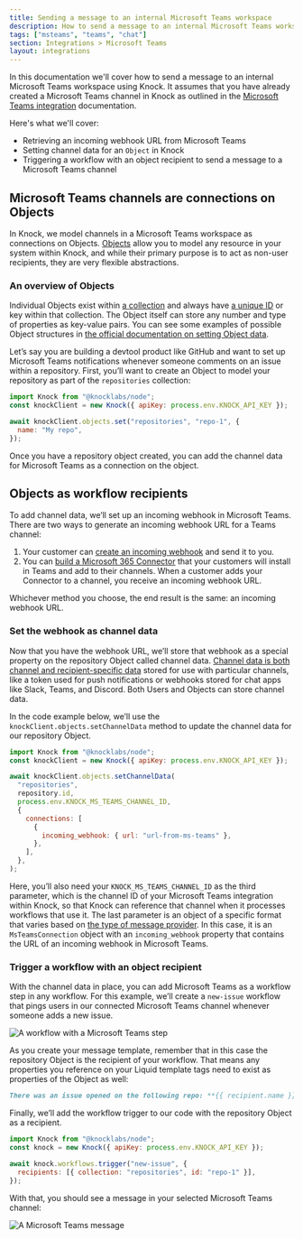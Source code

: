 ```yaml
---
title: Sending a message to an internal Microsoft Teams workspace
description: How to send a message to an internal Microsoft Teams workspace using Knock.
tags: ["msteams", "teams", "chat"]
section: Integrations > Microsoft Teams
layout: integrations
---
```


In this documentation we'll cover how to send a message to an internal Microsoft Teams workspace using Knock. It assumes that you have already created a Microsoft Teams channel in Knock as outlined in the [Microsoft Teams integration](/integrations/chat/microsoft-teams/overview) documentation.

Here's what we'll cover:

- Retrieving an incoming webhook URL from Microsoft Teams
- Setting channel data for an `Object` in Knock
- Triggering a workflow with an object recipient to send a message to a Microsoft Teams channel

## Microsoft Teams channels are connections on Objects

In Knock, we model channels in a Microsoft Teams workspace as connections on Objects. [Objects](/concepts/objects) allow you to model any resource in your system within Knock, and while their primary purpose is to act as non-user recipients, they are very flexible abstractions.

### An overview of Objects

Individual Objects exist within [a collection](/concepts/objects#collection-naming) and always have [a unique ID](/concepts/objects#the-object-identifier) or key within that collection. The Object itself can store any number and type of properties as key-value pairs. You can see some examples of possible Object structures in [the official documentation on setting Object data](/concepts/objects#sending-object-data-to-knock).

Let’s say you are building a devtool product like GitHub and want to set up Microsoft Teams notifications whenever someone comments on an issue within a repository. First, you’ll want to create an Object to model your repository as part of the `repositories` collection:

```javascript
import Knock from "@knocklabs/node";
const knockClient = new Knock({ apiKey: process.env.KNOCK_API_KEY });

await knockClient.objects.set("repositories", "repo-1", {
  name: "My repo",
});
```

Once you have a repository object created, you can add the channel data for Microsoft Teams as a connection on the object.

## Objects as workflow recipients

To add channel data, we’ll set up an incoming webhook in Microsoft Teams. There are two ways to generate an incoming webhook URL for a Teams channel:

1. Your customer can [create an incoming webhook](https://docs.microsoft.com/en-us/microsoftteams/platform/webhooks-and-connectors/how-to/add-incoming-webhook) and send it to you.
2. You can [build a Microsoft 365 Connector](https://docs.microsoft.com/en-us/microsoftteams/platform/webhooks-and-connectors/how-to/connectors-creating) that your customers will install in Teams and add to their channels. When a customer adds your Connector to a channel, you receive an incoming webhook URL.

Whichever method you choose, the end result is the same: an incoming webhook URL.

### Set the webhook as channel data

Now that you have the webhook URL, we’ll store that webhook as a special property on the repository Object called channel data. [Channel data is both channel and recipient-specific data](https://docs.knock.app/managing-recipients/setting-channel-data) stored for use with particular channels, like a token used for push notifications or webhooks stored for chat apps like Slack, Teams, and Discord. Both Users and Objects can store channel data.

In the code example below, we’ll use the `knockClient.objects.setChannelData` method to update the channel data for our repository Object.

```javascript
import Knock from "@knocklabs/node";
const knockClient = new Knock({ apiKey: process.env.KNOCK_API_KEY });

await knockClient.objects.setChannelData(
  "repositories",
  repository.id,
  process.env.KNOCK_MS_TEAMS_CHANNEL_ID,
  {
    connections: [
      {
        incoming_webhook: { url: "url-from-ms-teams" },
      },
    ],
  },
);
```

Here, you’ll also need your `KNOCK_MS_TEAMS_CHANNEL_ID` as the third parameter, which is the channel ID of your Microsoft Teams integration within Knock, so that Knock can reference that channel when it processes workflows that use it. The last parameter is an object of a specific format that varies based on [the type of message provider](/managing-recipients/setting-channel-data#provider-data-requirements). In this case, it is an `MsTeamsConnection` object with an `incoming_webhook` property that contains the URL of an incoming webhook in Microsoft Teams.

### Trigger a workflow with an object recipient

With the channel data in place, you can add Microsoft Teams as a workflow step in any workflow. For this example, we’ll create a `new-issue` workflow that pings users in our connected Microsoft Teams channel whenever someone adds a new issue.

<Image
  src="/images/integrations/chat/microsoft-teams/workflow-with-microsoft-teams-step.png"
  className="rounded-md mx-auto border border-gray-200"
  alt="A workflow with a Microsoft Teams step"
  width={2202}
  height={1922}
/>

As you create your message template, remember that in this case the repository Object is the recipient of your workflow. That means any properties you reference on your Liquid template tags need to exist as properties of the Object as well:

```markdown
There was an issue opened on the following repo: **{{ recipient.name }}**
```

Finally, we’ll add the workflow trigger to our code with the repository Object as a recipient.

```javascript
import Knock from "@knocklabs/node";
const knock = new Knock({ apiKey: process.env.KNOCK_API_KEY });

await knock.workflows.trigger("new-issue", {
  recipients: [{ collection: "repositories", id: "repo-1" }],
});
```

With that, you should see a message in your selected Microsoft Teams channel:

<Image
  src="/images/integrations/chat/microsoft-teams/microsoft-teams-message.png"
  className="rounded-md mx-auto border border-gray-200"
  alt="A Microsoft Teams message"
  width={2000}
  height={552}
/>
